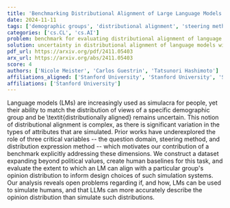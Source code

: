 ```yaml
---
title: 'Benchmarking Distributional Alignment of Large Language Models'
date: 2024-11-11
tags: ['demographic groups', 'distributional alignment', 'steering method', 'language models', 'opinion distribution', 'benchmarking', 'dataset construction', 'distribution expression method', 'question domain', 'human baselines']
categories: ['cs.CL', 'cs.AI']
problem: benchmark for evaluating distributional alignment of language models
solution: uncertainty in distributional alignment of language models with demographic views
pdf_url: https://arxiv.org/pdf/2411.05403
arx_url: https://arxiv.org/abs/2411.05403
score: 4
authors: ['Nicole Meister', 'Carlos Guestrin', 'Tatsunori Hashimoto']
affiliations_aligned: ['Stanford University', 'Stanford University', 'Stanford University']
affiliations: ['Stanford University']
---
```



Language models (LMs) are increasingly used as simulacra for people, yet their ability to match the distribution of views of a specific demographic group and be \textit{distributionally aligned} remains uncertain. This notion of distributional alignment is complex, as there is significant variation in the types of attributes that are simulated. Prior works have underexplored the role of three critical variables -- the question domain, steering method, and distribution expression method -- which motivates our contribution of a benchmark explicitly addressing these dimensions. We construct a dataset expanding beyond political values, create human baselines for this task, and evaluate the extent to which an LM can align with a particular group's opinion distribution to inform design choices of such simulation systems. Our analysis reveals open problems regarding if, and how, LMs can be used to simulate humans, and that LLMs can more accurately describe the opinion distribution than simulate such distributions.